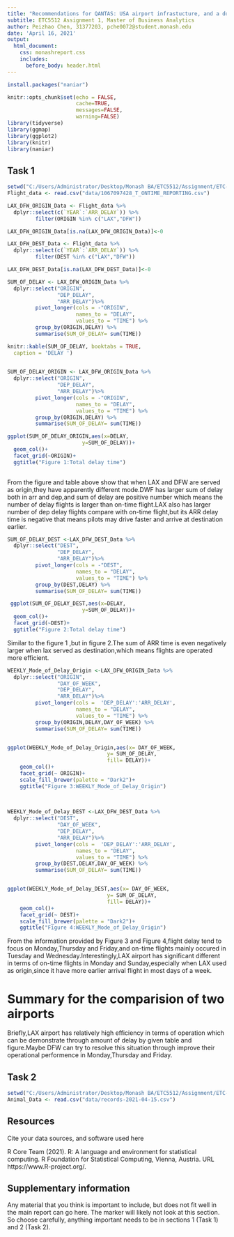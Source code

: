```yaml
---
title: "Recommendations for QANTAS: USA airport infrastucture, and a domestic aircraft storage facility"
subtitle: ETC5512 Assignment 1, Master of Business Analytics
author: Peizhao Chen, 31377203, pche0072@student.monash.edu 
date: 'April 16, 2021'
output: 
  html_document:
    css: monashreport.css
    includes:
      before_body: header.html
---
```


```r
install.packages("naniar")
```


```r
knitr::opts_chunk$set(echo = FALSE,
                      cache=TRUE, 
                      messages=FALSE, 
                      warning=FALSE)
library(tidyverse)
library(ggmap)
library(ggplot2)
library(knitr)
library(naniar)
```
 
## Task 1

```r

setwd("C:/Users/Administrator/Desktop/Monash BA/ETC5512/Assignment/ETC-5512")
Flight_data <- read.csv("data/1067097428_T_ONTIME_REPORTING.csv")

```

```r
LAX_DFW_ORIGIN_Data <- Flight_data %>%
  dplyr::select(c(`YEAR`:`ARR_DELAY`)) %>%
         filter(ORIGIN %in% c("LAX","DFW"))

LAX_DFW_ORIGIN_Data[is.na(LAX_DFW_ORIGIN_Data)]<-0
```

```r

LAX_DFW_DEST_Data <- Flight_data %>%
  dplyr::select(c(`YEAR`:`ARR_DELAY`)) %>%
         filter(DEST %in% c("LAX","DFW"))

LAX_DFW_DEST_Data[is.na(LAX_DFW_DEST_Data)]<-0                
```

```r


SUM_OF_DELAY <- LAX_DFW_ORIGIN_Data %>%
  dplyr::select("ORIGIN",
                "DEP_DELAY",
                "ARR_DELAY")%>%
         pivot_longer(cols = -"ORIGIN",
                      names_to = "DELAY",
                      values_to = "TIME") %>%
         group_by(ORIGIN,DELAY) %>%
         summarise(SUM_OF_DELAY= sum(TIME))

knitr::kable(SUM_OF_DELAY, booktabs = TRUE,
  caption = 'DELAY ')         
    
```

```r

SUM_OF_DELAY_ORIGIN <- LAX_DFW_ORIGIN_Data %>%
  dplyr::select("ORIGIN",
                "DEP_DELAY",
                "ARR_DELAY")%>%
         pivot_longer(cols = -"ORIGIN",
                      names_to = "DELAY",
                      values_to = "TIME") %>%
         group_by(ORIGIN,DELAY) %>%
         summarise(SUM_OF_DELAY= sum(TIME))

ggplot(SUM_OF_DELAY_ORIGIN,aes(x=DELAY,
                        y=SUM_OF_DELAY))+
  geom_col()+
  facet_grid(~ORIGIN)+
  ggtitle("Figure 1:Total delay time")
 
```

From the figure and table above show that when LAX and DFW are served as origin,they have apparently different mode.DWF has larger sum of delay both in arr and dep,and sum of delay are positive number which means the number of delay flights is larger than on-time flight.LAX also has larger number of dep delay flights compare with on-time flight,but its ARR delay time is negative that means pilots may drive faster and arrive at destination earlier.

```r

SUM_OF_DELAY_DEST <-LAX_DFW_DEST_Data %>%
  dplyr::select("DEST",
                "DEP_DELAY",
                "ARR_DELAY")%>%
         pivot_longer(cols = -"DEST",
                      names_to = "DELAY",
                      values_to = "TIME") %>%
         group_by(DEST,DELAY) %>%
         summarise(SUM_OF_DELAY= sum(TIME))

 ggplot(SUM_OF_DELAY_DEST,aes(x=DELAY,
                        y=SUM_OF_DELAY))+
  geom_col()+
  facet_grid(~DEST)+
  ggtitle("Figure 2:Total delay time") 
```
Similar to the figure 1 ,but in figure 2.The sum of ARR time is even negatively larger when lax served as destination,which means flights are operated more efficient.

```r
WEEKLY_Mode_of_Delay_Origin <-LAX_DFW_ORIGIN_Data %>%
  dplyr::select("ORIGIN",
                "DAY_OF_WEEK",
                "DEP_DELAY",
                "ARR_DELAY")%>%
         pivot_longer(cols =  'DEP_DELAY':'ARR_DELAY',
                      names_to = "DELAY",
                      values_to = "TIME") %>%
         group_by(ORIGIN,DELAY,DAY_OF_WEEK) %>%
         summarise(SUM_OF_DELAY= sum(TIME))


ggplot(WEEKLY_Mode_of_Delay_Origin,aes(x= DAY_OF_WEEK,
                                y= SUM_OF_DELAY,
                                fill= DELAY))+
    geom_col()+ 
    facet_grid(~ ORIGIN)+
    scale_fill_brewer(palette = "Dark2")+
    ggtitle("Figure 3:WEEKLY_Mode_of_Delay_Origin")
   
    
```

```r
WEEKLY_Mode_of_Delay_DEST <-LAX_DFW_DEST_Data %>%
  dplyr::select("DEST",
                "DAY_OF_WEEK",
                "DEP_DELAY",
                "ARR_DELAY")%>%
         pivot_longer(cols =  'DEP_DELAY':'ARR_DELAY',
                      names_to = "DELAY",
                      values_to = "TIME") %>%
         group_by(DEST,DELAY,DAY_OF_WEEK) %>%
         summarise(SUM_OF_DELAY= sum(TIME))


ggplot(WEEKLY_Mode_of_Delay_DEST,aes(x= DAY_OF_WEEK,
                                y= SUM_OF_DELAY,
                                fill= DELAY))+
    geom_col()+ 
    facet_grid(~ DEST)+
    scale_fill_brewer(palette = "Dark2")+
    ggtitle("Figure 4:WEEKLY_Mode_of_Delay_Origin")
```
From the information provided by Figure 3 and Figure 4,flight delay tend to focus on Monday,Thursday and Friday,and on-time flights  mainly occured in Tuesday and Wednesday.Interestingly,LAX airport has significant different in terms of on-time flights in Monday and Sunday,especially when LAX used as origin,since it have more earlier arrival flight in most days of a week. 

# Summary for the comparision of two airports

Briefly,LAX airport has relatively high efficiency in terms of operation which can be demonstrate through amount of delay by given table and figure.Maybe DFW can try to resolve this situation through improve their operational performence in Monday,Thursday and Friday.

## Task 2

```r

setwd("C:/Users/Administrator/Desktop/Monash BA/ETC5512/Assignment/ETC-5512")
Animal_Data <- read.csv("data/records-2021-04-15.csv")

```


## Resources

Cite your data sources, and software used here

R Core Team (2021). R: A language and environment for
statistical computing. R Foundation for Statistical
Computing, Vienna, Austria. URL
https://www.R-project.org/.

## Supplementary information

Any material that you think is important to include, but does not fit well in the main report can go here. The marker will likely not look at this section. So choose carefully, anything important needs to be in sections 1 (Task 1) and 2 (Task 2).
